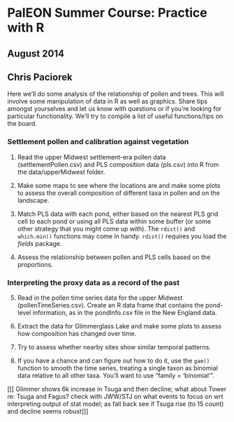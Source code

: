 # PalEON Summer Course: Practice with R
## August 2014
## Chris Paciorek

Here we'll do some analysis of the relationship of pollen and trees.
 This will involve some manipulation of data in R as well as graphics.
 Share tips amongst yourselves and let us know with questions or if you're
 looking for particular functionality.
 We'll try to compile a list of useful functions/tips on the board.

### Settlement pollen and calibration against vegetation

  1. Read the upper Midwest settlement-era pollen data (settlementPollen.csv) and PLS composition data (pls.csv)
 into R from the data/upperMidwest folder. 

  2. Make some maps to see where the locations are and make some plots to assess
 the overall composition of different taxa in pollen and on the landscape.

  3. Match PLS data with each pond, either based on the nearest PLS grid cell
 to each pond or using all PLS data within some buffer (or some other strategy
 that you might come up with). The `rdist()` and `which.min()` functions
may come in handy. `rdist()` requires you load the *fields* package.

  4. Assess the relationship between pollen and PLS cells based on the proportions.
 
### Interpreting the proxy data as a record of the past

  5. Read in the pollen time series data for the upper Midwest (pollenTimeSeries.csv). Create an R data frame that contains
the pond-level information, as in the pondInfo.csv file in the New England data.

  6. Extract the data for Glimmerglass Lake and make some plots to assess how composition has changed over time. 

  7. Try to assess whether nearby sites show similar temporal patterns.
 
  8. If you have a chance and can figure out how to do it, use the `gam()` function
 to smooth the time series, treating a single taxon as binomial data relative
 to all other taxa. You'll want to use "family = 'binomial'". 

[[[ Glimmer shows 6k increase in Tsuga and then decline; what about Tower re: Tsuga and Fagus? check with JWW/STJ on what events to focus on wrt interpreting output of stat model; as fall back see if Tsuga rise (to 15 count) and decline seems robust]]]
